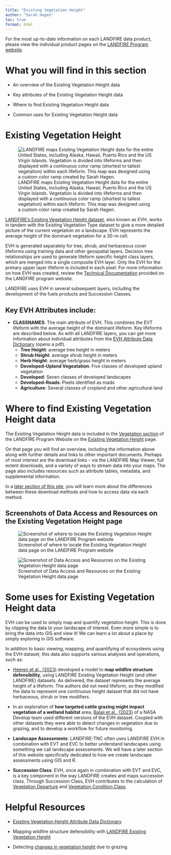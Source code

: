 ---
title: "Existing Vegetation Height"
author: "Sarah Hagen"
toc: true
format: html
---

::: callout-note
For the most up-to-date information on each LANDFIRE data product, please view the individual product pages on the [LANDFIRE Program website](https://www.landfire.gov).
:::

# What you will find in this section

- An overview of the Existing Vegetation Height data

- Key attributes of the Existing Vegetation Height data

- Where to find Existing Vegetation Height data

- Common uses for Existing Vegetation Height data

# Existing Vegetation Height
![LANDFIRE maps Existing Vegetation Height data for the entire United States, including Alaska, Hawaii, Puerto Rico and the US Virgin Islands. Vegetation is divided into lifeforms and then displayed with a continuous color ramp (shortest to tallest vegetation) within each lifeform. This map was designed using a custom color ramp created by Sarah Hagen.](images/10-evh-map.bmp){fig-alt="A map of LANDFIRE Existing Vegetation Height for the Contiguous US, Alaska, Hawaii, and Puerto Rico and the US Virgin Islands."}


[LANDFIRE’s Existing Vegetation Height dataset](https://www.landfire.gov/vegetation/evh), also known as EVH, works in tandem with the Existing Vegetation Type dataset to give a more detailed picture of the current vegetation on a landscape. EVH represents the average height of the dominant vegetation for a 30-m cell.

EVH is generated separately for tree, shrub, and herbaceous cover lifeforms using training data and other geospatial layers. Decision tree relationships are used to generate lifeform specific height class layers, which are merged into a single composite EVH layer. Only the EVH for the primary upper layer lifeform is included in each pixel. For more information on how EVH was created, review the [Technical Documentation](https://pubs.usgs.gov/publication/ofr20231045) provided on the LANDFIRE program website.

LANDFIRE uses EVH in several subsequent layers, including the development of the fuels products and Succession Classes.

## Key EVH Attributes include:

-   **CLASSNAMES**: The main attribute of EVH. This combines the EVT lifeform with the average height of the dominant lifeform. Key lifeforms are described below. As with all LANDFIRE layers, you can get more information about individual attributes from the [EVH Attribute Data Dictionary](https://landfire.gov/sites/default/files/DataDictionary/LF2023/LF23_EVHADD_240.pdf) (opens a pdf).
    - **Tree Height**: average tree height in meters
    - **Shrub Height**: average shrub height in meters
    - **Herb Height**: average herb/grass height in meters
    - **Developed-Upland Vegeatation**: Five classes of developed upland vegetation
    - **Developed**: Seven classes of developed landscapes
    - **Developed-Roads**: Pixels identified as roads
    - **Agriculture**: Several classes of cropland and other agricultural land
    
# Where to find Existing Vegetation Height data

The Existing Vegetation Height data is included in the [Vegetation section](https://landfire.gov/vegetation) of the LANDFIRE Program Website on the [Existing Vegetation Height](https://landfire.gov/vegetation/evh) page.

On that page you will find an overview, including the information above along with further details and links to other important documents. Perhaps of most interest are the download links - via the LANDFIRE Map Viewer, full extent downloads, and a variety of ways to stream data into your maps. The page also includes resources such as attribute tables, metadata, and supplemental information.

::: callout-note
In a [later section of this site](../../../Get_Data/1-ways-to-get-data.qmd), you will learn more about the differences between these download methods and how to access data via each method.
:::

## Screenshots of Data Access and Resources on the Existing Vegetation Height page

![Screenshot of where to locate the Existing Vegetation Height data page on the LANDFIRE Program website](images/11-evh-lfgov.bmp){fig-alt="Arrow pointing to the Existing Vegetation Height link on the Vegetation page of the LANDFIRE Program website main page under the Current Vegetation section."}


![Screenshot of Data Access and Resources on the Existing Vegetation Height data page ](images/12-evh-page.bmp){fig-alt="Location on landfire.gov, the LANDFIRE Program website, of where to find the Data Access and Resources sections of the Existing Vegetation Height data page. When you browse to landfire.gov/vegetation/evh, these resources are near the bottom of the page under the Data Access and Existing Vegetation Height Resources headings."}


# Some uses for Existing Vegetation Height data

EVH can be used to simply map and quantify vegetation height. This is done by clipping the data to your landscape of interest. Even more simple is to bring the data into GIS and view it! We can learn a lot about a place by simply exploring in GIS software.

In addition to basic viewing, mapping, and quantifying of ecosystems using the EVH dataset, this data also supports various analyses and operations, such as:

- [Heeren et al., (2023)](https://www.mdpi.com/2571-6255/6/12/474) developed a model to **map wildfire structure defensibility**, using LANDFIRE Existing Vegetation Height (and other LANDFIRE) datasets. As delivered, the dataset represents the average height of a lifeform. The authors did not need lifeform, so they modified the data to represent one continuous height dataset that did not have herbaceous, shrub or tree modifiers.

- In an exploration of **how targeted cattle grazing might impact vegetation of a wetland habitat** area, [Balaji et al., (2023)](https://ntrs.nasa.gov/api/citations/20230006331/downloads/2023Spring_ID_SouthernIdahoEco_TechPaper_FD_v2.pdf) of a NASA Develop team used different versions of the EVH dataset. Coupled with other datasets they were able to detect changes in vegetation due to grazing, and to develop a workflow for future monitoring.

- **Landscape Assessments**: LANDFIRE-TNC often uses LANDFIRE EVH in combination with EVT and EVC to better understand landscapes using something we call landscape assessments. We will have a later section of this website specifically dedicated to how we create landscape assessments using GIS and R.

- **Succession Class**: EVH, once again in combination with EVT and EVC, is a key component in the way LANDFIRE creates and maps succession class. Through Succession Class, EVH contributes to the calculation of [Vegetation Departure](https://www.landfire.gov/vegetation/vdep) and [Vegetation Condition Class](https://www.landfire.gov/vegetation/vcc).

# Helpful Resources

- [Existing Vegetation Height Attribute Data Dictionary](https://landfire.gov/sites/default/files/DataDictionary/LF2023/LF23_EVHADD_240.pdf)

- Mapping wildfire structure defensibility with [LANDFIRE Existing Vegetation Height](https://www.mdpi.com/2571-6255/6/12/474)

- Detecting [changes in vegetation height](https://ntrs.nasa.gov/api/citations/20230006331/downloads/2023Spring_ID_SouthernIdahoEco_TechPaper_FD_v2.pdf) due to grazing